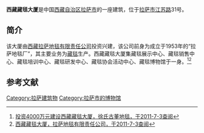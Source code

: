 '''西藏藏毯大厦'''是中国[[西藏自治区|西藏自治区]][[拉萨市|拉萨市]]的一座建筑，位于[[拉萨市|拉萨市]][[江苏路_(拉萨)|江苏路]]31号。

==简介==
该大厦由[[西藏拉萨地毯有限责任公司|西藏拉萨地毯有限责任公司]]投资兴建，该公司前身为成立于1953年的“拉萨地毯厂”，其主要业务为[[藏毯|藏毯]]生产。西藏藏毯大厦集藏毯展示中心、藏毯销售中心、藏毯培训中心、藏毯研发中心、藏毯协会活动中心、藏毯博物馆于一身。<ref>[http://xccrugs.com/listzt.asp?id=2134 投资4000万元建设西藏藏毯大厦，徐氏古董地毯，于2011-7-3查阅]</ref><ref>[http://www.xizzt.com/shownews.asp?id=59 西藏藏毯大厦，拉萨地毯有限责任公司，于2011-7-3查阅]{{Dead link|date=2018年6月 |bot=InternetArchiveBot |fix-attempted=no }}</ref>

==参考文献==
{{reflist}}

{{拉萨地标}}
[[Category:拉萨建筑物|Category:拉萨建筑物]]
[[Category:拉萨市的博物馆|Category:拉萨市的博物馆]]